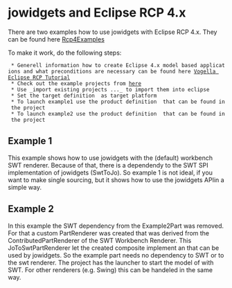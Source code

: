 = jowidgets and Eclipse RCP 4.x =

There are two examples how to use jowidgets with Eclipse RCP 4.x. They can be found here [http://code.google.com/p/jo-widgets/source/browse/#svn%2Ftrunk%2Frcp%2Fexamples Rcp4Examples]

To make it work, do the following steps:

  * Generell information how to create Eclipse 4.x model based applications and what preconditions are necessary can be found here [http://www.vogella.com/articles/EclipseRCP/article.html Vogella Eclipse RCP Tutorial]
  * Check out the example projects from [http://code.google.com/p/jo-widgets/source/browse/#svn%2Ftrunk%2Frcp%2Fexamples here]
  * Use _import existing projects ..._ to import them into eclipse
  * Set the target definition {{{org.jowidgets.examples.rcp.target}}} as target platform
  * To launch example1 use the product definition {{{org.jowidgets.examples.rcp.example1.product}}} that can be found in the project {{{org.jowidgets.examples.rcp.example1}}}
  * To launch example2 use the product definition {{{org.jowidgets.examples.rcp.example2.swt.product}}} that can be found in the project {{{org.jowidgets.examples.rcp.example2.swt}}}

== Example 1 ==

This example shows how to use jowidgets with the (default) workbench SWT renderer. Because of that, there is a dependendy to the SWT SPI implementation of jowidgets (SwtToJo). So example 1 is not ideal, if you want to make single sourcing, but it shows how to use the jowidgets APIin a simple way.

== Example 2 ==

In this example the SWT dependency from the Example2Part was removed. For that a custom PartRenderer was created that was derived from the ContributedPartRenderer of the SWT Workbench Renderer. This JoToSwtPartRenderer let the created composite implement an {{{IProvider<IComposite>}}} that can be used by jowidgets. So the example part needs no dependency to SWT or to the swt renderer. The project {{{org.jowidgets.examples.rcp.example2.swt}}} has the launcher to start the model of {{{org.jowidgets.examples.rcp.example2.common}}} with SWT. For other renderers (e.g. Swing) this can be handeled in the same way.